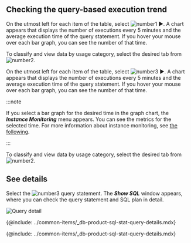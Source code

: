 ## Checking the query-based execution trend

<Xclude product='postgresql,mysql'>

On the utmost left for each item of the table, select ![number1](/img/number-01.png) ►. A chart appears that displays the number of executions every 5 minutes and the average execution time of the query statement. If you hover your mouse over each bar graph, you can see the number of that time.

To classify and view data by usage category, select the desired tab from ![number2](/img/number-02.png).

</Xclude>

<InDoc product='postgresql,mysql'>

On the utmost left for each item of the table, select ![number3](/img/number-03.png) ►. A chart appears that displays the number of executions every 5 minutes and the average execution time of the query statement. If you hover your mouse over each bar graph, you can see the number of that time.

:::note

If you select a bar graph for the desired time in the graph chart, the **_Instance Monitoring_** menu appears. You can see the metrics for the selected time. For more information about instance monitoring, see [the following](instance-monitoring).

:::

To classify and view data by usage category, select the desired tab from ![number2](/img/number-02.png).

</InDoc>

## See details

<Xclude product='postgresql,mysql'>

Select the ![number3](/img/number-03.png) query statement. The **_Show SQL_** window appears, where you can check the query statement and SQL plan in detail.

![Query detail](/img/db-stat-query.png)

</Xclude>

<InDoc product='postgresql'>

<ImgLang img='db-pg-sql-stat-sql-details.png' desc='SQL details' />

{@include: ../common-items/_db-product-sql-stat-query-details.mdx}

</InDoc>

<InDoc product='mysql'>

<ImgLang img='db-mysql-sql-stat-details.png' desc='SQL details' />

{@include: ../common-items/_db-product-sql-stat-query-details.mdx}

</InDoc>
